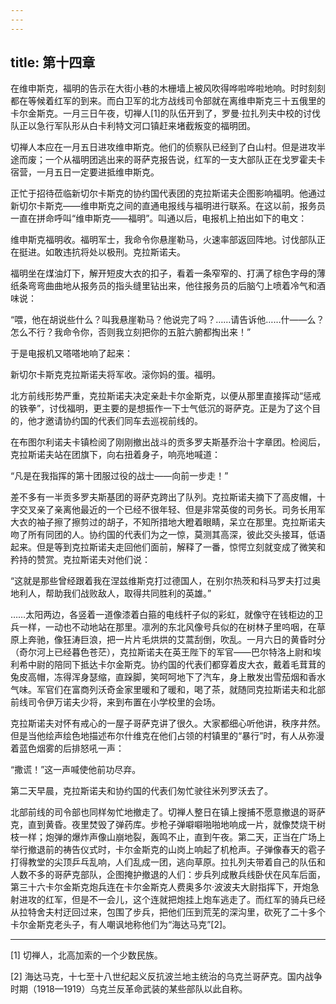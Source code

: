 ```yaml
---
---
---
```

title: 第十四章
---




在维申斯克，福明的告示在大街小巷的木栅墙上被风吹得哗啦哗啦地响。时时刻刻都在等候着红军的到来。而白卫军的北方战线司令部就在离维申斯克三十五俄里的卡尔金斯克。一月三日午夜，切禅人[1]的队伍开到了，罗曼·拉扎列夫中校的讨伐队正以急行军队形从白卡利特文河口镇赶来堵截叛变的福明团。

切禅人本应在一月五日进攻维申斯克。他们的侦察队已经到了白山村。但是进攻半途而废；一个从福明团逃出来的哥萨克报告说，红军的一支大部队正在戈罗霍夫卡宿营，一月五日一定要进抵维申斯克。

正忙于招待莅临新切尔卡斯克的协约国代表团的克拉斯诺夫企图影响福明。他通过新切尔卡斯克——维申斯克之间的直通电报线与福明进行联系。在这以前，报务员一直在拼命呼叫“维申斯克——福明”。叫通以后，电报机上拍出如下的电文：





维申斯克福明收。福明军士，我命令你悬崖勒马，火速率部返回阵地。讨伐部队正在挺进。如敢违抗将处以极刑。克拉斯诺夫。

福明坐在煤油灯下，解开短皮大衣的扣子，看着一条窄窄的、打满了棕色字母的薄纸条弯弯曲曲地从报务员的指头缝里钻出来，他往报务员的后脑勺上喷着冷气和酒味说：

“喂，他在胡说些什么？叫我悬崖勒马？他说完了吗？……请告诉他……什——么？怎么不行？我命令你，否则我立刻把你的五脏六腑都掏出来！”

于是电报机又嗒嗒地响了起来：





新切尔卡斯克克拉斯诺夫将军收。滚你妈的蛋。福明。





北方前线形势严重，克拉斯诺夫决定亲赴卡尔金斯克，以便从那里直接挥动“惩戒的铁拳”，讨伐福明，更主要的是想振作一下士气低沉的哥萨克。正是为了这个目的，他才邀请协约国的代表们同车去巡视前线的。

在布图尔利诺夫卡镇检阅了刚刚撤出战斗的贡多罗夫斯基乔治十字章团。检阅后，克拉斯诺夫站在团旗下，向右扭着身子，响亮地喊道：

“凡是在我指挥的第十团服过役的战士——向前一步走！”

差不多有一半贡多罗夫斯基团的哥萨克跨出了队列。克拉斯诺夫摘下了高皮帽，十字交叉亲了亲离他最近的一个已经不很年轻、但是非常英俊的司务长。司务长用军大衣的袖子擦了擦剪过的胡子，不知所措地大瞪着眼睛，呆立在那里。克拉斯诺夫吻了所有同团的人。协约国的代表们为之一惊，莫测其高深，彼此交头接耳，低语起来。但是等到克拉斯诺夫走回他们面前，解释了一番，惊愕立刻就变成了微笑和矜持的赞赏。克拉斯诺夫对他们说：

“这就是那些曾经跟着我在涅兹维斯克打过德国人，在别尔热茨和科马罗夫打过奥地利人，帮助我们战败敌人，取得共同胜利的英雄。”

……太阳两边，各竖着一道像漆着白箍的电线杆子似的彩虹，就像守在钱柜边的卫兵一样，一动也不动地站在那里。凛冽的东北风像号兵似的在树林子里呜咽，在草原上奔驰，像狂涛巨浪，把一片片毛烘烘的艾蒿刮倒，吹乱。一月六日的黄昏时分（奇尔河上已经暮色苍茫），克拉斯诺夫在英王陛下的军官——巴尔特洛上尉和埃利希中尉的陪同下抵达卡尔金斯克。协约国的代表们都穿着皮大衣，戴着毛茸茸的兔皮高帽，冻得浑身瑟缩，直跺脚，笑呵呵地下了汽车，身上散发出雪茄烟和香水气味。军官们在富商列沃奇金家里暖和了暖和，喝了茶，就随同克拉斯诺夫和北部前线司令伊万诺夫少将，来到布置在小学校里的会场。

克拉斯诺夫对怀有戒心的一屋子哥萨克讲了很久。大家都细心听他讲，秩序井然。但是当他绘声绘色地描述布尔什维克在他们占领的村镇里的“暴行”时，有人从弥漫着蓝色烟雾的后排怒吼一声：

“撒谎！”这一声喊使他前功尽弃。

第二天早晨，克拉斯诺夫和协约国的代表们匆忙驶往米列罗沃去了。

北部前线的司令部也同样匆忙地撤走了。切禅人整日在镇上搜捕不愿意撤退的哥萨克，直到黄昏。夜里焚毁了弹药库。步枪子弹噼噼啪啪地响成一片，就像焚烧干树枝一样；炮弹的爆炸声像山崩地裂，轰鸣不止，直到午夜。第二天，正当在广场上举行撤退前的祷告仪式时，卡尔金斯克的山岗上响起了机枪声。子弹像春天的雹子打得教堂的尖顶乒乓乱响，人们乱成一团，逃向草原。拉扎列夫带着自己的队伍和人数不多的哥萨克部队，企图掩护撤退的人们：步兵列成散兵线卧伏在风车后面，第三十六卡尔金斯克炮兵连在卡尔金斯克人费奥多尔·波波夫大尉指挥下，开炮急射进攻的红军，但是不一会儿，这个连就把炮挂上炮车逃走了。而红军的骑兵已经从拉特舍夫村迂回过来，包围了步兵，把他们压到荒芜的深沟里，砍死了二十多个卡尔金斯克老头子，有人嘲讽地称他们为“海达马克”[2]。



* * *



[1] 切禅人，北高加索的一个少数民族。

[2] 海达马克，十七至十八世纪起义反抗波兰地主统治的乌克兰哥萨克。国内战争时期（1918—1919）乌克兰反革命武装的某些部队以此自称。